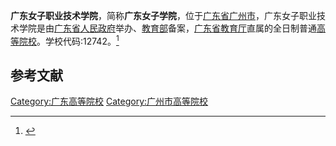 {{Primarysources|time=2020-07-21T01:42:48+00:00}}
{{Infobox University
| name = 广东女子职业技术学院
| 学校标识码=4144012742
| SealImage = 
| established = 1981年
| type = [[公立大学|公立高等职业学校]]
| secretary = 周佑英 
| dean = 龙建佑 
| address = {{CHN}}[[广州市|广州市]][[番禺区|番禺区]]市莲路南浦段2号
| nickname = 
| telephone = 020-34557001
| website = http://www.gdfs.edu.cn/
| EnglishName = Guangdong Women's Polytechnic College
| district = [[广州市|广州市]]
| grades = 
}}
'''广东女子职业技术学院'''，简称'''广东女子学院'''，位于[[广东省|广东省]][[广州市|广州市]]，广东女子职业技术学院是由[[广东省人民政府|广东省人民政府]]举办、[[中华人民共和国教育部|教育部]]备案，[[广东省教育厅|广东省教育厅]]直属的全日制普通[[高等院校|高等院校]]。学校代码:12742。<ref>{{Cite web|title=广东女子职业技术学院|url=http://www.gdfs.edu.cn/|author=|date=|format=|publisher=|language=|access-date=2020-07-20|archive-url=https://web.archive.org/web/20200720102500/http://www.gdfs.edu.cn/|archive-date=2020-07-20|dead-url=yes}}</ref>

== 参考文献 ==
<references />
{{School-stub}}
{{广州高等院校}}
{{广东高等院校}}
[[Category:广东高等院校|Category:广东高等院校]]
[[Category:广州市高等院校|Category:广州市高等院校]]